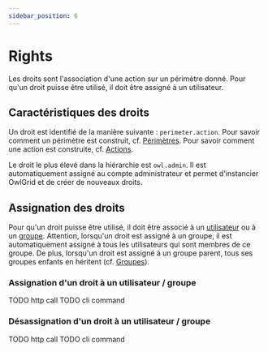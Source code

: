 ```yaml
---
sidebar_position: 6
---
```



# Rights

Les droits sont l'association d'une action sur un périmètre donné. Pour qu'un droit puisse être utilisé, il doit être assigné à un utilisateur.

## Caractéristiques des droits

Un droit est identifié de la manière suivante : `perimeter.action`. Pour savoir comment un périmètre est construit, cf. [Périmètres](/docs/identities/perimeters). Pour savoir comment une action est construite, cf. [Actions](/docs/identities/actions).

Le droit le plus élevé dans la hiérarchie est `owl.admin`. Il est automatiquement assigné au compte administrateur et permet d'instancier OwlGrid et de créer de nouveaux droits.

## Assignation des droits

Pour qu'un droit puisse être utilisé, il doit être associé à un [utilisateur](/docs/identities/users) ou à un [groupe](/docs/identities/groups). Attention, lorsqu'un droit est assigné à un groupe, il est automatiquement assigné à tous les utilisateurs qui sont membres de ce groupe. De plus, lorsqu'un droit est assigné à un groupe parent, tous ses groupes enfants en héritent (cf. [Groupes](/docs/identities/groups)).

### Assignation d'un droit à un utilisateur / groupe

<Tabs groupId="client">
  <TabItem value="rest" label="REST API">
  TODO http call
  </TabItem>
  <TabItem value="cli" label="CLI">
  TODO cli command
  </TabItem>
</Tabs>

### Désassignation d'un droit à un utilisateur / groupe

<Tabs groupId="client">
  <TabItem value="rest" label="REST API">
  TODO http call
  </TabItem>
  <TabItem value="cli" label="CLI">
  TODO cli command
  </TabItem>
</Tabs>